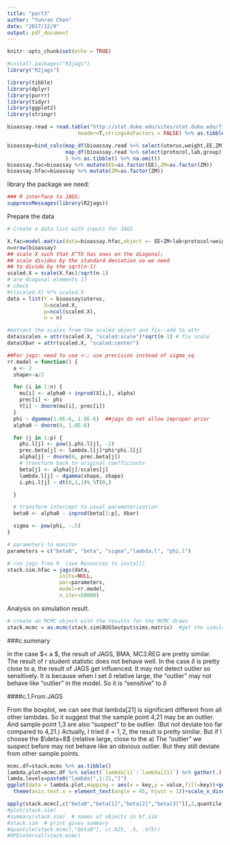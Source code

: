 ```yaml
---
title: "part3"
author: "Yunran Chen"
date: "2017/12/9"
output: pdf_document
---
```


```r
knitr::opts_chunk$set(echo = TRUE)
```

```r
#install.packages("R2jags")
library("R2jags")
```


```r
library(tibble)
library(dplyr)
library(purrr)
library(tidyr)
library(ggplot2)
library(stringr)

bioassay.read = read.table("http://stat.duke.edu/sites/stat.duke.edu/files/bioassay.txt",
                       header=T,stringsAsFactors = FALSE) %>% as.tibble()

bioassay=bind_cols(map_df(bioassay.read %>% select(uterus,weight,EE,ZM),~.x %>% as.numeric(.)),
                   map_df(bioassay.read %>% select(protocol,lab,group),~.x %>% as.factor(.))
                   ) %>% as.tibble() %>% na.omit()
bioassay.fac=bioassay %>% mutate(EE=as.factor(EE),ZM=as.factor(ZM))
bioassay.hfac=bioassay %>% mutate(ZM=as.factor(ZM))
```


library the package we need:

```r
### R interface to JAGS:
suppressMessages(library(R2jags))

```

Prepare the data

```r

# Create a data list with inputs for JAGS

X.fac=model.matrix(data=bioassay.hfac,object =~ EE+ZM+lab+protocol+weight+EE:protocol+ZM:protocol+EE:lab+ZM:lab)[,-1]
n=nrow(bioassay)
## scale X such that X^TX has ones on the diagonal;
## scale divides by the standard deviation so we need
## to divide by the sqrt(n-1)
scaled.X = scale(X.fac)/sqrt(n-1)
# are diagonal elements 1?
# check
#t(scaled.X) %*% scaled.X
data = list(Y = bioassay$uterus, 
            X=scaled.X, 
            p=ncol(scaled.X),
            n = n)

#extract the scales from the scaled object and fix--add to attr
data$scales = attr(scaled.X, "scaled:scale")*sqrt(n-1) # fix scale
data$Xbar = attr(scaled.X, "scaled:center")

```



```r
##For jags: need to use <-; use precision instead of sigma_sq
rr.model = function() {
  a <- 2
  shape<-a/2

  for (i in 1:n) {
    mu[i] <- alpha0 + inprod(X[i,], alpha)
    prec[i] <- phi
    Y[i] ~ dnorm(mu[i], prec[i])
  }
  phi ~ dgamma(1.0E-6, 1.0E-6)  ##jags do not allow improper prior
  alpha0 ~ dnorm(0, 1.0E-6) 

  for (j in 1:p) {
    phi.l[j] <- pow(i.phi.l[j], -2)    
    prec.beta[j] <- lambda.l[j]*phi*phi.l[j]
    alpha[j] ~ dnorm(0, prec.beta[j])
    # transform back to original coefficients
    beta[j] <- alpha[j]/scales[j]
    lambda.l[j] ~ dgamma(shape, shape)
    i.phi.l[j] ~ dt(0,1,1)%_%T(0,)

  }

  # transform intercept to usual parameterization 
  beta0 <- alpha0 - inprod(beta[1:p], Xbar)

  sigma <- pow(phi, -.5)
}

# parameters to monitor
parameters = c("beta0", "beta", "sigma","lambda.l", "phi.l")

# run jags from R  (see Resources to install)
stack.sim.hfac = jags(data, 
                 inits=NULL, 
                 par=parameters,
                 model=rr.model, 
                 n.iter=50000)
```

Analysis on simulation result.


```r
# create an MCMC object with the results for the MCMC draws
stack.mcmc = as.mcmc(stack.sim$BUGSoutput$sims.matrix)  #get the simulation points

```

###c.summary

In the case $\delta < a $, the result of JAGS, BMA, MC3.REG are pretty similar. The result of r student statistic does not behave well. In the case $\delta$ is pretty close to a, the result of JAGS get influenced. It may not detect outlier so sensitively. It is because when I set $\delta$ relative large, the "outlier" may not behave like "outlier" in the model. So it is "sensitive" to $\delta$


####c.1.From JAGS

From the boxplot, we can see that lambda[21] is significant different from all other lambdas. So it suggest that the sample point 4,21 may be an outlier. And sample point 1,3 are also "suspect" to be outlier. (But not deviate too far compared to 4,21.) Actually, I tried $\delta=1,2$, the result is pretty similar. But if I choose the $\deta=8$ (relative large, close to the a) The "outlier" we suspect before may not behave like an obvious outlier. But they still deviate from other sample points. 

```r
mcmc.df=stack.mcmc %>% as.tibble()
lambda.plot=mcmc.df %>% select(`lambda[1]`:`lambda[21]`) %>% gather(.)
lamda.levels=paste0("lambda[",1:21,"]") 
ggplot(data = lambda.plot,mapping = aes(x = key,y = value,fill=key))+geom_boxplot()+
  theme(axis.text.x = element_text(angle = 45, hjust = 1))+scale_x_discrete(limits=lamda.levels)+ guides(fill=FALSE)

apply(stack.mcmc[,c("beta0","beta[1]","beta[2]","beta[3]")],2,quantile,c(.025, .975))
#plot(stack.sim)
#summary(stack.sim)  # names of objects in bf.sim
#stack.sim  # print gives summary
#quantile(stack.mcmc[,"beta0"], c(.025, .5, .975))
#HPDinterval(stack.mcmc)
```

